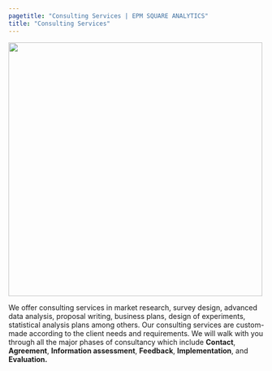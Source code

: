 ```yaml
---
pagetitle: "Consulting Services | EPM SQUARE ANALYTICS"
title: "Consulting Services"
---
```



![](/images/consult.jpg){width="500"}

We offer consulting services in market research, survey design, advanced data analysis, proposal writing, business plans, design of experiments, statistical analysis plans among others. Our consulting services are custom-made according to the client needs and requirements. We will walk with you through all the major phases of consultancy which include **Contact**, **Agreement**, **Information assessment**, **Feedback**, **Implementation**, and **Evaluation.**

